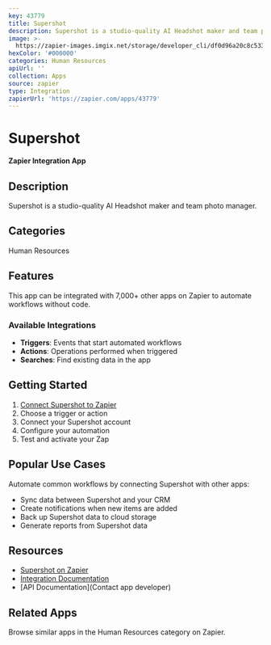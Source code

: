 ```yaml
---
key: 43779
title: Supershot
description: Supershot is a studio-quality AI Headshot maker and team photo manager.
image: >-
  https://zapier-images.imgix.net/storage/developer_cli/df0d96a20c8c5337e82478216539110c.png?auto=format%2Ccompress&ixlib=python-3.0.0&q=50
hexColor: '#000000'
categories: Human Resources
apiUrl: ''
collection: Apps
source: zapier
type: Integration
zapierUrl: 'https://zapier.com/apps/43779'
---
```

# Supershot

**Zapier Integration App**

## Description

Supershot is a studio-quality AI Headshot maker and team photo manager.

## Categories

Human Resources

## Features

This app can be integrated with 7,000+ other apps on Zapier to automate workflows without code.

### Available Integrations

- **Triggers**: Events that start automated workflows
- **Actions**: Operations performed when triggered
- **Searches**: Find existing data in the app

## Getting Started

1. [Connect Supershot to Zapier](https://zapier.com/apps/43779)
2. Choose a trigger or action
3. Connect your Supershot account
4. Configure your automation
5. Test and activate your Zap

## Popular Use Cases

Automate common workflows by connecting Supershot with other apps:

- Sync data between Supershot and your CRM
- Create notifications when new items are added
- Back up Supershot data to cloud storage
- Generate reports from Supershot data

## Resources

- [Supershot on Zapier](https://zapier.com/apps/43779)
- [Integration Documentation](https://zapier.com/apps/43779/integrations)
- [API Documentation](Contact app developer)

## Related Apps

Browse similar apps in the Human Resources category on Zapier.
